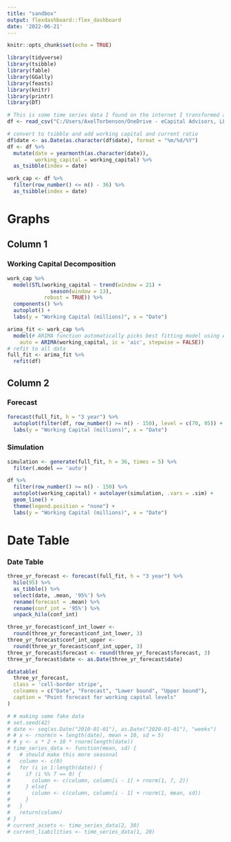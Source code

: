```yaml
---
title: "sandbox"
output: flexdashboard::flex_dashboard
date: '2022-06-21'
---
```


```r
knitr::opts_chunk$set(echo = TRUE)
```
```r
library(tidyverse)
library(tsibble)
library(fable)
library(GGally)
library(feasts)
library(knitr)
library(printr)
library(DT)
```
```r
# This is some time series data I found on the internet I transformed a bit
df <- read_csv("C:/Users/AxelTorbenson/OneDrive - eCapital Advisors, LLC/Documents/templates/CapitalForecasting/Data/working_capital_fake_data.csv")
```
```r
# convert to tsibble and add working capital and current ratio
df$date <- as.Date(as.character(df$date), format = "%m/%d/%Y")
df <- df %>%
  mutate(date = yearmonth(as.character(date)),
         working_capital = working_capital) %>%
  as_tsibble(index = date)

work_cap <- df %>%
  filter(row_number() <= n() - 36) %>%
  as_tsibble(index = date)
```

# Graphs

## Column 1

### Working Capital Decomposition

```r
work_cap %>%
  model(STL(working_capital ~ trend(window = 21) +
              season(window = 13),
            robust = TRUE)) %>%
  components() %>%
  autoplot() +
  labs(y = "Working Capital (millions)", x = "Date")
```

```r
arima_fit <- work_cap %>%
  model(# ARIMA function automatically picks best fitting model using AIC
    auto = ARIMA(working_capital, ic = 'aic', stepwise = FALSE))
# refit to all data
full_fit <- arima_fit %>%
  refit(df)
```

## Column 2

### Forecast

```r
forecast(full_fit, h = "3 year") %>%
  autoplot(filter(df, row_number() >= n() - 150), level = c(70, 95)) +
  labs(y = "Working Capital (millions)", x = "Date")
```

### Simulation

```r
simulation <- generate(full_fit, h = 36, times = 5) %>%
  filter(.model == 'auto')

df %>%
  filter(row_number() >= n() - 150) %>%
  autoplot(working_capital) + autolayer(simulation, .vars = .sim) +
  geom_line() +
  theme(legend.position = "none") +
  labs(y = "Working Capital (millions)", x = "Date")
```

# Date Table

### Date Table

```r
three_yr_forecast <- forecast(full_fit, h = "3 year") %>%
  hilo(95) %>%
  as_tibble() %>%
  select(date, .mean, '95%') %>%
  rename(forecast = .mean) %>%
  rename(conf_int = '95%') %>%
  unpack_hilo(conf_int)

three_yr_forecast$conf_int_lower <-
  round(three_yr_forecast$conf_int_lower, 3)
three_yr_forecast$conf_int_upper <-
  round(three_yr_forecast$conf_int_upper, 3)
three_yr_forecast$forecast <- round(three_yr_forecast$forecast, 3)
three_yr_forecast$date <- as.Date(three_yr_forecast$date)

datatable(
  three_yr_forecast,
  class = 'cell-border stripe',
  colnames = c("Date", "Forecast", "Lower bound", "Upper bound"),
  caption = "Point forecast for working capital levels"
)
```

```r
# # making some fake data
# set.seed(42)
# date <- seq(as.Date("2010-01-01"), as.Date("2020-01-01"), "weeks")
# # x <- rnorm(n = length(date), mean = 10, sd = 5)
# # y <- x * 2 + 10 * rnorm(length(date))
# time_series_data <- function(mean, sd) {
#   # should make this more seasonal
#   column <- c(0)
#   for (i in 1:length(date)) {
#     if (i %% 7 == 0) {
#       column <- c(column, column[i - 1] + rnorm(1, 7, 2))
#     } else{
#       column <- c(column, column[i - 1] + rnorm(1, mean, sd))
#     }
#   }
#   return(column)
# }
# current_assets <- time_series_data(2, 30)
# current_liabilities <- time_series_data(1, 20)
```




